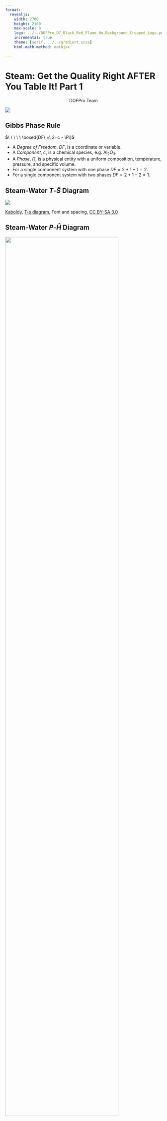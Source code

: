 ```yaml
---
format:
  revealjs:
    width: 2700
    height: 2160
    max-scale: 8
    logo: ../../DOFPro_D7_Black_Red_Flame_No_Background_Cropped_Logo.png
    incremental: true
    theme: [serif, ../../gradient.scss]
    html-math-method: mathjax

---
```


# Steam: Get the Quality Right AFTER You Table It! Part 1

::: {style="text-align: center;"}
DOFPro Team
:::

![](../../DOFPro_D7_Black_Red_Flame_No_Background_Cropped.png){.absolute left="22%" top="-65%"}

## Gibbs Phase Rule

:::{fragment}
$\ \ \ \ \ \boxed{DF\ =\ 2+c - \Pi}$ 
:::

 - A *Degree of Freedom*, $DF$, is a coordinate or variable.
 - A *Component*, $c$, is a chemical species, e.g. $\mathrm{Al_2O_3}$.
 - A *Phase*, $\Pi$, is a physical entity with a uniform composition, temperature, pressure, and specific volume.
 - For a single component system with one phase $DF = 2 + 1 - 1 = 2$.
 - For a single component system with two phases $DF = 2 + 1 - 2 = 1$.

## Steam-Water $T\text{-}\hat{S}$ Diagram

![](T-s_diagram_modified.png)<!--{.absolute top=0% left=0% width=100%}-->

:::{.absolute bottom=-2% left=0%}
<a href="https://commons.wikimedia.org/wiki/User:Kaboldy">Kaboldy</a>, <a href="https://commons.wikimedia.org/wiki/File:T-s_diagram.svg">T-s diagram</a>, Font and spacing, <a href="https://creativecommons.org/licenses/by-sa/3.0/legalcode" rel="license">CC BY-SA 3.0</a>
:::

## Steam-Water $P\text{-}\hat{H}$ Diagram

![](P-H_chart_for_steam.png){.absolute left=12% top=10% height=85%}


:::{.absolute bottom=-2% left=0% style="font-size: 85px;"}
<a href="/wiki/User_talk:Emok">Emok</a>, <a href="https://commons.wikimedia.org/wiki/File:Pressure-enthalpy_chart_for_steam,_in_US_units.svg">Pressure-enthalpy chart for steam, in US units</a>, <a href="https://creativecommons.org/licenses/by-sa/3.0/legalcode" rel="license">CC BY-SA 3.0</a>
:::

## {auto-animate=true}

![](SaturatedTempTableTop.png){.absolute top=-4% left=-2% width=50%}
![](SaturatedTempTableBottom.png){.absolute top=50% left=-2% width=50%}
![](SaturatedPressTableTop.png){.absolute top=-4% right=-2% width=50%}
![](SaturatedPressTableBottom.png){.absolute top=50% right=-2% width=50%}

## {auto-animate=true}

![](SaturatedTempTableTop.png){.absolute top=-4% left=-2% width=100%}


## {auto-animate=true}

![](SaturatedTempTableTop.png){.absolute top=-4% left=-2% width=50%}
![](SaturatedTempTableBottom.png){.absolute top=50% left=-2% width=50%}
![](SaturatedPressTableTop.png){.absolute top=-4% right=-2% width=50%}
![](SaturatedPressTableBottom.png){.absolute top=50% right=-2% width=50%}

## {auto-animate=true}

![](SaturatedPressTableTop.png){.absolute top=-4% right=-2% width=100%}


## {auto-animate=true}

![](SaturatedTempTableTop.png){.absolute top=-4% left=-2% width=50%}
![](SaturatedTempTableBottom.png){.absolute top=50% left=-2% width=50%}
![](SaturatedPressTableTop.png){.absolute top=-4% right=-2% width=50%}
![](SaturatedPressTableBottom.png){.absolute top=50% right=-2% width=50%}

## {auto-animate=true}

![](SuperheatedSteamTop.png){.absolute top=-.75% left=12.5% width=75%}
![](SuperheatedSteamBottom.png){.absolute top=50% left=12.5% width=75%}

## {auto-animate=true, transition="fade-out" transition-speed="slow"}

![](SuperheatedSteamTop.png){.absolute top=-.75% left=0% width=100%}

## {transition="fade-in none-out" transition-speed="slow"}

![](SuperheatCloseUp.png)

## The Takeaways

1. Gibbs phase rule dictates how thermodynamic tables like the steam tables are arranged.
2. The Temperature Table and the Pressure Table have the same information in them. The choice is based on whether you have the temperature or the pressure of the two-phase mixture.
3. The Superheated Steam and Subcooled Water Table has single-phase regions for both subcooled water and superheated steam.
4. You have to specify a single property in the two-phase tables, but you have to specify two properties in the single-phase table.

# <!-- Approved Plain End -->
::: {.centered .bigger}
 </br></br></br></br></br>**Thanks for watching!** </br> The previous video in the series is in the link in the upper left. The next video in the series is in the upper right. To learn more about Chemical and Thermal Processes, visit the website linked in the description.
:::

::: {.absolute left=38% top=125% style="font-size: 110px;"}
The DOFPro Team
:::

![](../../DOFPro_D7_Black_Red_Flame_No_Background_Cropped.png){.absolute left="25.25%" top="100%" width=1494px height=364px}
<!-- ****************************END Regular Intro/Outro ************************* -->

# Steam: Get the Quality Right AFTER You Table It! Part 2

::: {style="text-align: center;"}
DOFPro Team
:::

![](../../DOFPro_D7_Black_Red_Flame_No_Background_Cropped.png){.absolute left="22%" top="-65%"}

## 

![](SaturatedTempTableTop.png){.absolute top=-4% left=-2% width=50%}
![](SaturatedTempTableBottom.png){.absolute top=50% left=-2% width=50%}
![](SaturatedPressTableTop.png){.absolute top=-4% right=-2% width=50%}
![](SaturatedPressTableBottom.png){.absolute top=50% right=-2% width=50%}

## 


![](SuperheatedSteamTop.png){.absolute top=-.75% left=12.5% width=75%}
![](SuperheatedSteamBottom.png){.absolute top=50% left=12.5% width=75%}

##

:::{style="font-size: 125px;"}
**In the single-phase region (superheated steam)**
:::

![](Superheat5bar350C.png)

:::{style="font-size: 90px;"}
* $\ \ \ \ DF = 2$

* Must specify two properties to define the thermodynamic state

* e.g. What is the specific volume of steam at $5\ \mathrm{bar}$ and $300\ ^\circ\mathrm{C}$?

* e.g. What is the temperature of steam with a specific volume of
$0.50000$ $\dfrac{\textrm{m}^3}{\textrm{kg}}$ at $5$ bar?

:::{.fragment .absolute left=0% bottom=5%}
$\dfrac{T - 250}{0.50000 - 0.47443}\ =\ \dfrac{300 - 250}{0.52260-0.47443} \hspace{5pt} \Rightarrow T = 276.54 ^{\circ} \mathrm{C}$
:::
:::

## 

:::{style="font-size: 110px;"}
**In the two-phase region (saturated steam and water)**
:::

![](SatPressureCloseUp1.png)

* $\ \ \ \ DF = 1$

* Have two phases (water and steam) in equilibrium.

* e.g. What is the temperature, and what are the specific enthalpies
of saturated water and saturated steam at $5.0$ bar?



##

:::{style="font-size: 110px;"}
**In the two-phase region (saturated steam and water)**
:::

 * We know the properties of the two phases.
 * What is the property of the overall mixture?
 * Define the quality.
 * $\ \ \ \ x = \dfrac{m_\mathrm{steam}}{m_\mathrm{steam} + m_\mathrm{water}} = \dfrac{m_\mathrm{steam}}{m_\mathrm{total}}$
 * What is the pressure and specific internal energy of a mixture of steam and water at $88\ ^\circ\mathrm{C}$ and a quality of $80\%$?
 * What is the quality of a mixture of steam and water at $0.65017$ bar, and a specific enthalpy of $2000\ \mathrm{kJ/kg}$?

## 

What is the pressure and specific internal energy of a mixture of steam and water at $88\ ^\circ\mathrm{C}$ and a quality of $80\%$?


![](SatTemperatureCloseUp1.png)


:::{.fragment}
$P=0.65017\ \mathrm{bar}$</br></br>
:::

:::{.fragment}
:::{style="font-size: 90px;"}
$\hat{U}_{\text{mix}} = x\hat{U}_{v} + (1-x)\hat{U}_{l} = 0.8 \mathbf{\cdot} 2491.5 + 0.2 \mathbf{\cdot} 368.49 = 2066.9\ \mathrm{kJ/kg}$</br></br>
:::
:::

:::{.fragment}
$\hat{U}_{\text{mix}} = x\hat{U}_{v}\ +\ (1-x)\hat{U_{l}} = x(\hat{U}_{v} - \hat{U}_{l}) + \hat{U}_{l} = x\Delta \hat{U}_{lv} + \hat{U}_{l}$</br></br>
:::

:::{.fragment}
$\hat{U}_{\text{mix}} = x\Delta \hat{U}_{lv} + \hat{U}_{l} = 0.8\mathbf{\cdot} 2123.0 + 368.49 = 2066.9\ \mathrm{kJ/kg}$
:::

##

What is the quality of a mixture of steam and water at $0.65017$ bar, and a specific enthalpy of $2000\ \mathrm{kJ/kg}$?

![](SatTemperatureCloseUp1.png)

:::{.fragment}
$\hat{H}_{\text{mix}} = x\hat{H}_{v}\ +\ (1-x)\hat{H_{l}} = x(\hat{H}_{v} - \hat{H}_{l}) + \hat{H}_{l} = x\Delta \hat{H}_{lv} + \hat{H}_{l}$

$\\$
:::
:::{.fragment}
$x = \dfrac{\hat{H}_{\mathrm{mix}} - \hat{H}_{l}}{\hat{H}_{v} - \hat{H}_{l}} = \dfrac{2000 - 368.55}{2656.3 - 368.55} = 0.7131 = 71.31$%

$\\$
:::
:::{.fragment}
$x = \dfrac{\hat{H}_{\text{mix}} - \hat{H}_{l}}{\Delta\hat{H}_{lv}} = \dfrac{2000 - 368.55}{2287.7} = 0.7131 = 71.31$%
:::

## The Takeaways

1. In the single phase region we have to specify two properties. 
2. The single-phase table is set up to be easy to use for temperature and pressure but we definitely don't have to specify just temperature and pressure. 
3. In the two phase region we have to specify one property such as temperature or pressure, and then we often have to calculate the properties of a mixture using the quality. 

# <!-- Approved Plain End -->
::: {.centered .bigger}
 </br></br></br></br></br>**Thanks for watching!** </br> The previous video in the series is in the link in the upper left. The next video in the series is in the upper right. To learn more about Chemical and Thermal Processes, visit the website linked in the description.
:::

::: {.absolute left=38% top=125% style="font-size: 110px;"}
The DOFPro Team
:::

![](../../DOFPro_D7_Black_Red_Flame_No_Background_Cropped.png){.absolute left="25.25%" top="100%" width=1494px height=364px}
<!-- ****************************END Regular Intro/Outro ************************* -->